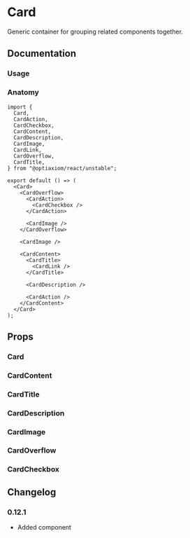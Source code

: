 
# Card

Generic container for grouping related components together.

<Links component="card" />

## Documentation

### Usage

<Demo component="card/usage" />

### Anatomy

```tsx
import {
  Card,
  CardAction,
  CardCheckbox,
  CardContent,
  CardDescription,
  CardImage,
  CardLink,
  CardOverflow,
  CardTitle,
} from "@optiaxiom/react/unstable";

export default () => (
  <Card>
    <CardOverflow>
      <CardAction>
        <CardCheckbox />
      </CardAction>

      <CardImage />
    </CardOverflow>

    <CardImage />

    <CardContent>
      <CardTitle>
        <CardLink />
      </CardTitle>

      <CardDescription />

      <CardAction />
    </CardContent>
  </Card>
);
```

## Props

### Card

<PropsTable component="Card" />

### CardContent

<PropsTable component="CardContent" />

### CardTitle

<PropsTable component="CardTitle" />

### CardDescription

<PropsTable component="CardDescription" />

### CardImage

<PropsTable component="CardImage" />

### CardOverflow

<PropsTable component="CardOverflow" />

### CardCheckbox

<PropsTable component="CardCheckbox" />

## Changelog

### 0.12.1

- Added component

